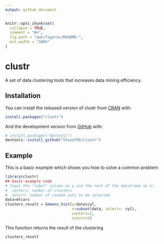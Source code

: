```yaml
---
output: github_document
---
```


<!-- README.md is generated from README.Rmd. Please edit that file -->

```r
knitr::opts_chunk$set(
  collapse = TRUE,
  comment = "#>",
  fig.path = "man/figures/README-",
  out.width = "100%"
)
```

# clustr

<!-- badges: start -->
<!-- badges: end -->

A set of data clustering tools that increases data mining efficiency.

## Installation

You can install the released version of clustr from [CRAN](https://CRAN.R-project.org) with:

``` r
install.packages("clustr")
```

And the development version from [GitHub](https://github.com/) with:

``` r
# install.packages("devtools")
devtools::install_github("Stevo795/clustr")
```
## Example

This is a basic example which shows you how to solve a common problem:

```r
library(clustr)
## basic example code
# Input the "label" column as y and the rest of the dataframe as x; 
#  centers: number of clusters
#  nstart: number of random sets to be selected 
data=mtcars
clusters_result = kmeans_hist(y=data$cyl, 
                              x=subset(data, select=- cyl),
                              centers=3,
                              nstart=5)
```

This function returns the result of the clustering
```r
clusters_result
```


